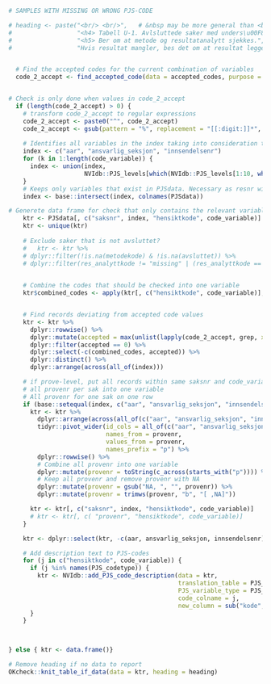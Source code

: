 
```r
# SAMPLES WITH MISSING OR WRONG PJS-CODE

# heading <- paste("<br/> <br/>",   # &nbsp may be more general than <br/>
#                  "<h4> Tabell U-1. Avlsluttede saker med unders\u00F8kelser der resultatanalytten ikke samsvarer med metoden som er brukt.</h4>",
#                  "<h5> Ber om at metode og resultatanalytt sjekkes.",
#                  "Hvis resultat mangler, bes det om at resultat legges inn eller vurderes om unders\u00F8kelsen skal slettes. </h5>")


  # Find the accepted codes for the current combination of variables
  code_2_accept <- find_accepted_code(data = accepted_codes, purpose = purpose, code_variable = code_variable)


# Check is only done when values in code_2_accept
  if (length(code_2_accept) > 0) {
    # transform code_2_accept to regular expressions
    code_2_accept <- paste0("^", code_2_accept)
    code_2_accept <- gsub(pattern = "%", replacement = "[[:digit:]]*", x = code_2_accept, fixed = TRUE)
  
    # Identifies all variables in the index taking into consideration the PJS-levels of the code_variable(s)
    index <- c("aar", "ansvarlig_seksjon", "innsendelsenr")
    for (k in 1:length(code_variable)) {
      index <- union(index,
                     NVIdb::PJS_levels[which(NVIdb::PJS_levels[1:10, which(NVIdb::PJS_levels[which(NVIdb::PJS_levels$variable == code_variable[k]), ] == 1)] == 1), "variable"])
    }
    # Keeps only variables that exist in PJSdata. Necessary as resnr will not be in PJSdata.
    index <- base::intersect(index, colnames(PJSdata))

# Generete data frame for check that only contains the relevant variables
    ktr <- PJSdata[, c("saksnr", index, "hensiktkode", code_variable)]
    ktr <- unique(ktr)
    
    # Exclude saker that is not avsluttet?
    #   ktr <- ktr %>%
    # dplyr::filter(!is.na(metodekode) & !is.na(avsluttet)) %>%
    # dplyr::filter(res_analyttkode != "missing" | (res_analyttkode == "missing" & substr(res_kjennelsekode, 1, 2) != "01"))

    
    # Combine the codes that should be checked into one variable
    ktr$combined_codes <- apply(ktr[, c("hensiktkode", code_variable)], 1, FUN = paste, collapse = "-")


    # Find records deviating from accepted code values
    ktr <- ktr %>%
      dplyr::rowwise() %>%
      dplyr::mutate(accepted = max(unlist(lapply(code_2_accept, grep, x = combined_codes)),0)) %>%
      dplyr::filter(accepted == 0) %>%
      dplyr::select(-c(combined_codes, accepted)) %>%
      dplyr::distinct() %>%
      dplyr::arrange(across(all_of(index)))

    # if prove-level, put all records within same saksnr and code_variable on a single row
    # all provenr per sak into one variable
    # All provenr for one sak on one row
    if (base::setequal(index, c("aar", "ansvarlig_seksjon", "innsendelsenr", "provenr"))) {
      ktr <- ktr %>%
        dplyr::arrange(across(all_of(c("aar", "ansvarlig_seksjon", "innsendelsenr", code_variable)))) %>%
        tidyr::pivot_wider(id_cols = all_of(c("aar", "ansvarlig_seksjon", "innsendelsenr", "saksnr",  "hensiktkode", code_variable)),
                           names_from = provenr,
                           values_from = provenr,
                           names_prefix = "p") %>%
        dplyr::rowwise() %>%
        # Combine all provenr into one variable
        dplyr::mutate(provenr = toString(c_across(starts_with("p")))) %>%
        # Keep all provenr and remove provenr with NA
        dplyr::mutate(provenr = gsub("NA, ", "", provenr)) %>%
        dplyr::mutate(provenr = trimws(provenr, "b", "[ ,NA]"))

      ktr <- ktr[, c("saksnr", index, "hensiktkode", code_variable)]
      # ktr <- ktr[, c( "provenr", "hensiktkode", code_variable)]
    }

    ktr <- dplyr::select(ktr, -c(aar, ansvarlig_seksjon, innsendelsenr))

    # Add description text to PJS-codes
    for (j in c("hensiktkode", code_variable)) {
      if (j %in% names(PJS_codetype)) {
        ktr <- NVIdb::add_PJS_code_description(data = ktr,
                                               translation_table = PJS_codes_2_text,
                                               PJS_variable_type = PJS_codetype[j],
                                               code_colname = j,
                                               new_column = sub("kode", "", j))
      }
    }

  

} else { ktr <- data.frame()}

# Remove heading if no data to report
OKcheck::knit_table_if_data(data = ktr, heading = heading)
```
